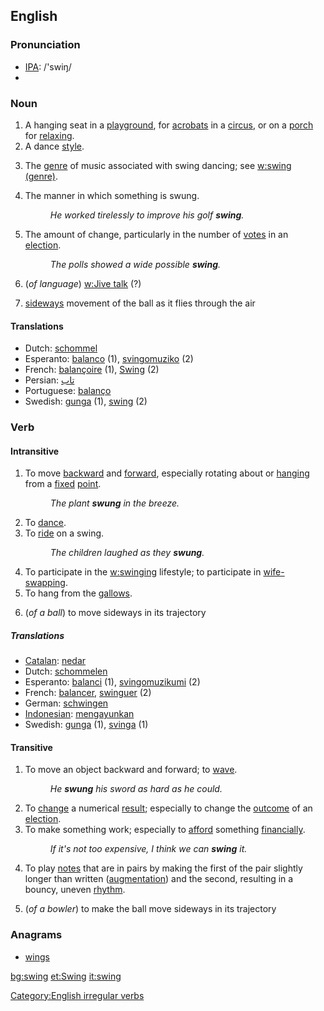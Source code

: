 ==English==

===Pronunciation===
{{wikipedia}}
*[[w:IPA|IPA]]: /'swiŋ/
*{{audio|en-us-swing.ogg|Audio (US)}}

===Noun===
{{en-noun|swing|swings}} 

# A hanging seat in a [[playground]], for [[acrobats]] in a [[circus]], or on a [[porch]] for [[relax]]ing.
# A dance [[style]].
# {{music}} The [[genre]] of music associated with swing dancing; see [[w:swing (genre)]].
# The manner in which something is swung.
#:''He worked tirelessly to improve his golf '''swing'''.''
# The amount of change, particularly in the number of [[vote]]s in an [[election]].
#:''The polls showed a wide possible '''swing'''.''
#(''of language'') [[w:Jive talk]] (?)
#{{cricket}} [[sideways]] movement of the ball as it flies through the air

====Translations====
*Dutch: [[schommel]] {{m}}
*Esperanto: [[balanco]] (1), [[svingomuziko]] (2)
*French: [[balançoire]] {{f}} (1), [[Swing]] {{m}} (2)
*Persian: [[تاب]]
*Portuguese: [[balanço]]
*Swedish: [[gunga]] (1), [[swing]] (2)

===Verb===
[[Category:English irregular verbs]]
{{en-verb2|'''to swing'''|'''[[swings]]'''|'''[[swung]]'''|'''[[swung]] '''or, archaic,''' [[swungen]]'''|'''[[swinging]]'''}}
====Intransitive====
# To move [[backward]] and [[forward]], especially rotating about or [[hang]]ing from a [[fixed]] [[point]].
#:''The plant '''swung''' in the breeze.''
# To [[dance]].
# To [[ride]] on a swing.
#:''The children laughed as they '''swung'''.''
# To participate in the [[w:swinging]] lifestyle; to participate in [[wife-swapping]].
# To hang from the [[gallows]].
#{{cricket}} (''of a ball'') to move sideways in its trajectory

=====Translations=====
*[[Catalan]]: [[nedar]]
*Dutch: [[schommelen]]
*Esperanto: [[balanci]] (1), [[svingomuzikumi]] (2)
*French: [[balancer]], [[swinguer]] (2)
*German: [[schwingen]]
*[[Indonesian]]: [[ayun|mengayunkan]]
*Swedish: [[gunga]] (1), [[svinga]] (1)

====Transitive====
# To move an object backward and forward; to [[wave]].
#:''He '''swung''' his sword as hard as he could.''
# To [[change]] a numerical [[result]]; especially to change the [[outcome]] of an [[election]].
# To make something work; especially to [[afford]] something [[financially]].
#:''If it's not too expensive, I think we can '''swing''' it.''
#{{music}} To play [[notes]] that are in pairs by making the first of the pair slightly longer than written ([[augment]]ation) and the second, resulting in a bouncy, uneven [[rhythm]].
#{{cricket}} (''of a bowler'') to make the ball move sideways in its trajectory

===Anagrams===
*[[wings]]

[[bg:swing]]
[[et:Swing]]
[[it:swing]]